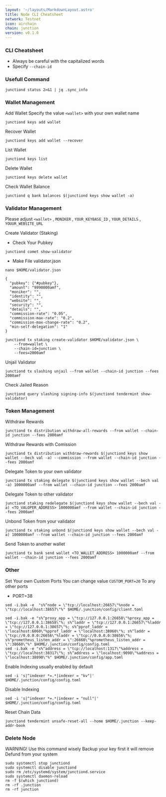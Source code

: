 ```yaml
---
layout: '~/layouts/MarkdownLayout.astro'
title: Node CLI Cheatsheet
network: Testnet
icon: airchain
chain: junction
version: v0.1.0
---
```


### CLI Cheatsheet

- Always be careful with the capitalized words
- Specify `--chain-id`

### Usefull Command
```
junctiond status 2>&1 | jq .sync_info
```

### Wallet Management

Add Wallet
Specify the value `<wallet>` with your own wallet name

```
junctiond keys add wallet
```

Recover Wallet
```
junctiond keys add wallet --recover
```

List Wallet
```
junctiond keys list
```

Delete Wallet
```
junctiond keys delete wallet
```

Check Wallet Balance
```
junctiond q bank balances $(junctiond keys show wallet -a)
```

### Validator Management

Please adjust `<wallet>` , `MONIKER` , `YOUR_KEYBASE_ID` , `YOUR_DETAILS` , `YOUUR_WEBSITE_URL`

Create Validator (Staking)
- Check Your Pubkey
```
junctiond comet show-validator
```
- Make File validator.json
```
nano $HOME/validator.json
```
```
{
  "pubkey": {"#pubkey"},
  "amount": "9990000amf",
  "moniker": "",
  "identity": "",
  "website": "",
  "security": "",
  "details": "",
  "commission-rate": "0.05",
  "commission-max-rate": "0.2",
  "commission-max-change-rate": "0.2",
  "min-self-delegation": "1"
}
```
```
junctiond tx staking create-validator $HOME/validator.json \
    --from=wallet \
    --chain-id=junction \
    --fees=2000amf
```

Unjail Validator
```
junctiond tx slashing unjail --from wallet --chain-id junction --fees 2000amf
```

Check Jailed Reason
```
junctiond query slashing signing-info $(junctiond tendermint show-validator)
```

### Token Management

Withdraw Rewards
```
junctiond tx distribution withdraw-all-rewards --from wallet --chain-id junction --fees 2000amf
```

Withdraw Rewards with Comission
```
junctiond tx distribution withdraw-rewards $(junctiond keys show wallet --bech val -a) --commission --from wallet --chain-id junction --fees 2000amf
```

Delegate Token to your own validator
```
junctiond tx staking delegate $(junctiond keys show wallet --bech val -a) 1000000amf --from wallet --chain-id junction --fees 2000amf
```

Delegate Token to other validator
```
junctiond staking redelegate $(junctiond keys show wallet --bech val -a) <TO_VALOPER_ADDRESS> 1000000amf --from wallet --chain-id junction --fees 2000amf
```

Unbond Token from your validator
```
junctiond tx staking unbond $(junctiond keys show wallet --bech val -a) 1000000amf --from wallet --chain-id junction --fees 2000amf
```

Send Token to another wallet
```
junctiond tx bank send wallet <TO_WALLET_ADDRESS> 1000000amf --from wallet --chain-id junction --fees 2000amf
```

### Other

Set Your own Custom Ports
You can change value `CUSTOM_PORT=20` To any other ports

- PORT=38

```
sed -i.bak -e  "s%^node = \"tcp://localhost:26657\"%node = \"tcp://localhost:38657\"%" $HOME/.junction/config/client.toml
```
```
sed -i.bak -e "s%^proxy_app = \"tcp://127.0.0.1:26658\"%proxy_app = \"tcp://127.0.0.1:38658\"%; s%^laddr = \"tcp://127.0.0.1:26657\"%laddr = \"tcp://127.0.0.1:38657\"%; s%^pprof_laddr = \"localhost:6060\"%pprof_laddr = \"localhost:38060\"%; s%^laddr = \"tcp://0.0.0.0:26656\"%laddr = \"tcp://0.0.0.0:38656\"%; s%^prometheus_listen_addr = \":26660\"%prometheus_listen_addr = \":38660\"%" $HOME/.junction/config/config.toml
sed -i.bak -e "s%^address = \"tcp://localhost:1317\"%address = \"tcp://localhost:38317\"%; s%^address = \"localhost:9090\"%address = \"localhost:38090\"%" $HOME/.junction/config/app.toml
```

Enable Indexing usually enabled by default
```
sed -i 's|^indexer *=.*|indexer = "kv"|' $HOME/.junction/config/config.toml
```

Disable Indexing
```
sed -i 's|^indexer *=.*|indexer = "null"|' $HOME/.junction/config/config.toml
```

Reset Chain Data
```
junctiond tendermint unsafe-reset-all --home $HOME/.junction --keep-addr-book
```

### Delete Node

WARNING! Use this command wisely 
Backup your key first it will remove Defund from your system

```
sudo systemctl stop junctiond
sudo systemctl disable junctiond
sudo rm /etc/systemd/system/junctiond.service
sudo systemctl daemon-reload
rm -f $(which junctiond)
rm -rf .junction
rm -rf junction
```
